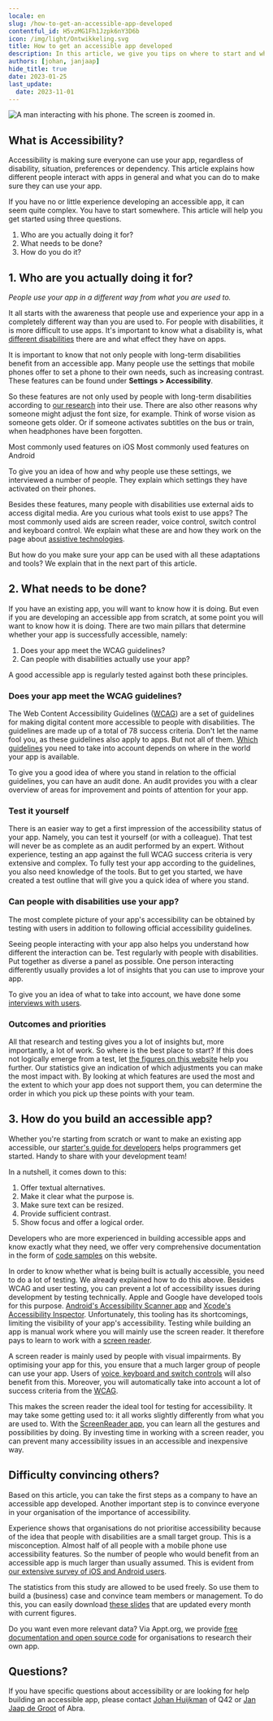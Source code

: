 ```yaml
---
locale: en
slug: /how-to-get-an-accessible-app-developed
contentful_id: H5vzMG1Fh1Jzpk6nY3D6b
icon: /img/light/Ontwikkeling.svg
title: How to get an accessible app developed
description: In this article, we give you tips on where to start and what to consider if you want to make an app accessible to the widest possible range of users, including people with disabilities.
authors: [johan, janjaap]
hide_title: true
date: 2023-01-25
last_update:
  date: 2023-11-01
---
```


<Hero
  title="How to get an accessible app developed"
  description="In this article, we give you tips on where to start and what to consider if you want to make an app accessible to the widest possible range of users, including people with disabilities."
/>

<Image src="/img/light/Q42 Amsterdam - Real User Feedback Thursday -5 met blinden en slechtzienden (9).jpg" alt="A man interacting with his phone. The screen is zoomed in."/>

## What is Accessibility?

Accessibility is making sure everyone can use your app, regardless of disability, situation, preferences or dependency. This article explains how different people interact with apps in general and what you can do to make sure they can use your app.

If you have no or little experience developing an accessible app, it can seem quite complex. You have to start somewhere. This article will help you get started using three questions.

1. Who are you actually doing it for?
2. What needs to be done?
3. How do you do it?

## 1. Who are you actually doing it for?

*People use your app in a different way from what you are used to.*

It all starts with the awareness that people use and experience your app in a completely different way than you are used to. For people with disabilities, it is more difficult to use apps. It's important to know what a disability is, what [different disabilities](/en/articles/disabilities) there are and what effect they have on apps.

It is important to know that not only people with long-term disabilities benefit from an accessible app. Many people use the settings that mobile phones offer to set a phone to their own needs, such as increasing contrast. These features can be found under **Settings > Accessibility**.

So these features are not only used by people with long-term disabilities according to [our research](/en/stats) into their use. There are also other reasons why someone might adjust the font size, for example. Think of worse vision as someone gets older. Or if someone activates subtitles on the bus or train, when headphones have been forgotten.

<TwoColumnBlock>
  <LeftColumn>
    <ColumnRow>
      <PercentageBlock
        metrics={[
          { title: 'Adjust text size', key: 'ios-non_default_content_size-true', isPercentage: true },
          { title: 'Dark mode', key: 'ios-preference_ui_style-dark', isPercentage: true },
          { title: 'Zoom', key: 'ios-screen_zoomed-true', isPercentage: true },
          { title: 'Bold text', key: 'ios-accessibility_is_bold_text_enabled-true', isPercentage: true },
          { title: 'Shake to undo off', key: 'ios-accessibility_is_shake_to_undo_enabled-false', isPercentage: true }
        ]}
        label="All accessibility stats"
        url="/en/stats">
        Most commonly used features on iOS
      </PercentageBlock>
    </ColumnRow>
  </LeftColumn>
  <RightColumn>
    <ColumnRow>
      <PercentageBlock
        metrics={[
          { title: 'Dark mode', key: 'android-preference_is_nightmode_enabled-true', isPercentage: true },
          { title: 'Live captions', key: 'android-accessibility_is_closed_captioning_enabled-true', isPercentage: true },
          { title: 'Screen orientation landscape', key: 'android-screen_orientation-landscape', isPercentage: true },
          { title: 'Bigger display size', key: 'android-screen_display_scale_default_comparison-bigger', isPercentage: true },
          { title: 'Adjust text size', key: 'android-default_screen_font_scale-false', isPercentage: true }
        ]}
        label="All accessibility stats"
        url="/en/stats">
        Most commonly used features on Android
      </PercentageBlock>
    </ColumnRow>
  </RightColumn>
</TwoColumnBlock>

To give you an idea of how and why people use these settings, we interviewed a number of people. They explain which settings they have activated on their phones.

<Quote
  quote="How many hours a day I use my phone? How many hours do you use your eyes?"
  name="Jesse"
  image="/img/light/Jesse.png"
  alt="Photo Jesse"
  label="See all interviews"
  url="/en/articles/interviews"
/>

Besides these features, many people with disabilities use external aids to access digital media. Are you curious what tools exist to use apps? The most commonly used aids are screen reader, voice control, switch control and keyboard control. We explain what these are and how they work on the page about [assistive technologies](/en/articles/assistive-technologies).

But how do you make sure your app can be used with all these adaptations and tools? We explain that in the next part of this article.

## 2. What needs to be done?

If you have an existing app, you will want to know how it is doing. But even if you are developing an accessible app from scratch, at some point you will want to know how it is doing. There are two main pillars that determine whether your app is successfully accessible, namely:

1. Does your app meet the WCAG guidelines?
2. Can people with disabilities actually use your app?

A good accessible app is regularly tested against both these principles.

### Does your app meet the WCAG guidelines?

The Web Content Accessibility Guidelines ([WCAG](/en/guidelines/wcag)) are a set of guidelines for making digital content more accessible to people with disabilities. The guidelines are made up of a total of 78 success criteria. Don't let the name fool you, as these guidelines also apply to apps. But not all of them. [Which guidelines](/en/guidelines) you need to take into account depends on where in the world your app is available.

To give you a good idea of where you stand in relation to the official guidelines, you can have an audit done. An audit provides you with a clear overview of areas for improvement and points of attention for your app.

### Test it yourself

There is an easier way to get a first impression of the accessibility status of your app. Namely, you can test it yourself (or with a colleague). That test will never be as complete as an audit performed by an expert. Without experience, testing an app against the full WCAG success criteria is very extensive and complex. To fully test your app according to the guidelines, you also need knowledge of the tools. But to get you started, we have created a test outline that will give you a quick idea of where you stand.

<LinkList title="WCAG Testing for Beginners Link" isHighlighted={true}>
  <LinkListItem
    url="/en/guidelines/beginnersguide-accessibility-testing"
    title="Beginners' Guide to Accessibility Testing"
    label="Beginners' Guide to Accessibility Testing"
    description="Test whether your app is accessible yourself."
    image="/img/light/features.svg"
    alt="Features icon"
  />
</LinkList>

### Can people with disabilities use your app?

The most complete picture of your app's accessibility can be obtained by testing with users in addition to following official accessibility guidelines.

Seeing people interacting with your app also helps you understand how different the interaction can be. Test regularly with people with disabilities. Put together as diverse a panel as possible. One person interacting differently usually provides a lot of insights that you can use to improve your app.

To give you an idea of what to take into account, we have done some [interviews with users](/en/articles/interviews).

### Outcomes and priorities

All that research and testing gives you a lot of insights but, more importantly, a lot of work. So where is the best place to start? If this does not logically emerge from a test, let [the figures on this website](/en/stats) help you further. Our statistics give an indication of which adjustments you can make the most impact with. By looking at which features are used the most and the extent to which your app does not support them, you can determine the order in which you pick up these points with your team.

## 3. How do you build an accessible app?

Whether you're starting from scratch or want to make an existing app accessible, our [starter's guide for developers](/en/articles/accessible-app-beginners-guide) helps programmers get started. Handy to share with your development team!

In a nutshell, it comes down to this:

1. Offer textual alternatives.
2. Make it clear what the purpose is.
3. Make sure text can be resized.
4. Provide sufficient contrast.
5. Show focus and offer a logical order.

Developers who are more experienced in building accessible apps and know exactly what they need, we offer very comprehensive documentation in the form of [code samples](/en/docs) on this website.

In order to know whether what is being built is actually accessible, you need to do a lot of testing. We already explained how to do this above. Besides WCAG and user testing, you can prevent a lot of accessibility issues during development by testing technically. Apple and Google have developed tools for this purpose.  [Android's Accessibility Scanner app](https://developer.android.com/guide/topics/ui/accessibility/testing#accessibility-scanner) and [Xcode's Accessibility Inspector](https://developer.apple.com/library/archive/documentation/Accessibility/Conceptual/AccessibilityMacOSX/OSXAXTestingApps.html). Unfortunately, this tooling has its shortcomings, limiting the visibility of your app's accessibility. Testing while building an app is manual work where you will mainly use the screen reader. It therefore pays to learn to work with a [screen reader](/en/stats/screen-reader).

A screen reader is mainly used by people with visual impairments. By optimising your app for this, you ensure that a much larger group of people can use your app. Users of [voice, keyboard and switch controls](/en/articles/assistive-technologies) will also benefit from this. Moreover, you will automatically take into account a lot of success criteria from the [WCAG](/en/guidelines/wcag).

This makes the screen reader the ideal tool for testing for accessibility. It may take some getting used to: it all works slightly differently from what you are used to. With the [ScreenReader app](https://screenreader.app/), you can learn all the gestures and possibilities by doing. By investing time in working with a screen reader, you can prevent many accessibility issues in an accessible and inexpensive way.

## Difficulty convincing others?

Based on this article, you can take the first steps as a company to have an accessible app developed. Another important step is to convince everyone in your organisation of the importance of accessibility.

Experience shows that organisations do not prioritise accessibility because of the idea that people with disabilities are a small target group. This is a misconception. Almost half of all people with a mobile phone use accessibility features. So the number of people who would benefit from an accessible app is much larger than usually assumed. This is evident from [our extensive survey of iOS and Android users](/en/stats).

The statistics from this study are allowed to be used freely. So use them to build a (business) case and convince team members or management. To do this, you can easily download [these slides](/en/stats/download-stats) that are updated every month with current figures.

Do you want even more relevant data? Via Appt.org, we provide [free documentation and open source code](/en/stats/download-stats) for organisations to research their own app.

## Questions?

If you have specific questions about accessibility or are looking for help building an accessible app, please contact [Johan Huijkman](mailto:johan@q42.nl) of Q42 or [Jan Jaap de Groot](mailto:janjaap@abra.nl) of Abra.
